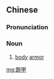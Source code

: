 {{also|铠甲}}
==Chinese==
{{zh-forms|s=铠甲}}

===Pronunciation===
{{zh-pron
|m=kǎijiǎ
|c=hoi2 gaap3
|cat=n
}}

===Noun===
{{zh-noun|mw=副}}

# [[body]] [[armor]]

[[mg:鎧甲]]